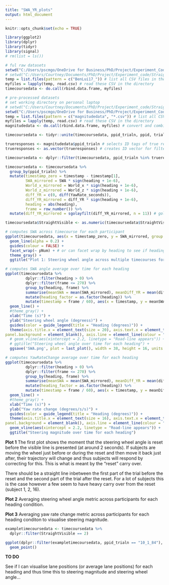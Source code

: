```yaml
---
title: "SWA_YR_plots"
output: html_document
---
```


```r
knitr::opts_chunk$set(echo = TRUE)
```

```r
library(ggplot2)
library(dplyr)
library(tidyr)
library(signal)
# rm(list = ls())

```

```r

# ful raw datasets
setwd("C:/Users/pscmgo/OneDrive for Business/PhD/Project/Experiment_Code/Straights/Full_Data") 
# setwd("C:/Users/Courtney/Documents/PhD/Project/Experiment_code/Straights/Full_Data")
temp = list.files(pattern = c("BenLui17_")) # list all CSV files in the directory
myfiles = lapply(temp, read.csv) # read these CSV in the directory
timecoursedata <- do.call(rbind.data.frame, myfiles) 

# pre-processed datasets
# set working directory on personal laptop
# setwd("C:/Users/Courtney/Documents/PhD/Project/Experiment_code/Straights")
setwd("C:/Users/pscmgo/OneDrive for Business/PhD/Project/Experiment_Code/Straights")
temp = list.files(pattern = c("magnitudedata", "*.csv")) # list all CSV files in the directory
myfiles = lapply(temp, read.csv) # read these CSV in the directory
magnitudedata <- do.call(rbind.data.frame, myfiles) # convert and combine the CSV files into dataframe

timecoursedata <- tidyr::unite(timecoursedata, ppid_trialn, ppid, trialn, sep = "_") # create unique ppid_trialn ID

trueresponses <- magnitudedata$ppid_trialn # selects ID tags of true responses
trueresponses <- as.vector(trueresponses) # creates ID vector for filtering

timecoursedata <- dplyr::filter(timecoursedata, ppid_trialn %in% trueresponses)

```


```r

timecoursedata <- timecoursedata %>% 
  group_by(ppid_trialn) %>% 
  mutate(timestamp_zero = timestamp - timestamp[1], 
         SWA_mirrored = SWA * sign(heading + 1e-6),
         World_x_mirrored = World_x * sign(heading + 1e-6),
         World_z_mirrored = World_z * sign(heading + 1e-6),
         diff_YR = c(0, diff(YawRate_seconds)),
         diff_YR_mirrored = diff_YR * sign(heading + 1e-6),
         heading = abs(heading),
         frame = row_number()) %>%
  mutate(diff_YR_mirrored = sgolayfilt(diff_YR_mirrored, n = 11)) # golay filter data

timecoursedata$StraightVisible <- as.numeric(timecoursedata$StraightVisible) # changes factor to numeric, 1 = false, 2 = true

# computes SWA across timecourse for each participant
ggplot(timecoursedata, aes(x = timestamp_zero, y = SWA_mirrored, group = ppid_trialn, col = ppid_trialn)) +
  geom_line(alpha = 0.2) + 
  guides(colour = FALSE) +
  facet_wrap(~ pNum) + # or can facet wrap by heading to see if heading interacted with SWA reset
  theme_gray() +
  ggtitle("Plot 1: Steering wheel angle across multiple timecourses for each heading")

# computes SWA angle average over time for each heading
ggplot(timecoursedata %>%
         dplyr::filter(heading > 0) %>%
         dplyr::filter(frame <= 270) %>%
         group_by(heading, frame) %>%
         summarise(meanSWA = mean(SWA_mirrored), meanDiff_YR = mean(diff_YR_mirrored)) %>%
         mutate(heading_factor = as.factor(heading)) %>%
         mutate(timestamp = frame / 60), aes(x = timestamp, y = meanSWA, colour = heading_factor)) + 
  geom_line() +
  #theme_gray() +
  xlab("Time (s)") +
  ylab("Steering wheel angle (degreess)") +
  guides(color = guide_legend(title = "Heading (degrees)")) +
  theme(axis.title.x = element_text(size = 20), axis.text.x = element_text(size = 20), axis.title.y = element_text(size = 20), axis.text.y = element_text(size = 20), title = element_text(size = 20), legend.title = element_text(size = 20), legend.text = element_text(size = 20),panel.grid.major = element_blank(), panel.grid.minor = element_blank(),
panel.background = element_blank(), axis.line = element_line(colour = "black")) +
  # geom_vline(aes(xintercept = 2.2, linetype = "Road-line appears")) +
  # ggtitle("Steering wheel angle over time for each heading") +
  ggsave('SWA.png', plot = last_plot(), width = 38, height = 16, units = 'cm', dpi = 300, type = 'cairo')

# computes YawRateChange average over time for each heading
ggplot(timecoursedata %>%
         dplyr::filter(heading > 0) %>%
         dplyr::filter(frame <= 270) %>%
         group_by(heading, frame) %>%
         summarise(meanSWA = mean(SWA_mirrored), meanDiff_YR = mean(diff_YR_mirrored)) %>%
         mutate(heading_factor = as.factor(heading)) %>%
         mutate(timestamp = frame / 60), aes(x = timestamp, y = meanDiff_YR, colour = heading_factor)) + 
  geom_line() +
  #theme_gray() +
  xlab("Time (s)") +
  ylab("Yaw rate change (degrees/s/s)") +
  guides(color = guide_legend(title = "Heading (degrees)")) +
  theme(axis.title.x = element_text(size = 16), axis.text.x = element_text(size = 15), axis.title.y = element_text(size = 15), axis.text.y = element_text(size = 16), title = element_text(size = 12), legend.title = element_text(size = 15), legend.text = element_text(size = 15), panel.grid.major = element_blank(), panel.grid.minor = element_blank(),
panel.background = element_blank(), axis.line = element_line(colour = "black")) +
  geom_vline(aes(xintercept = 2.2, linetype = "Road-line appears")) +
  ggtitle("Steering magnitude over time for each heading") 

```
**Plot 1**
The first plot shows the moment that the steering wheel angle is reset before the visible line is presented (at around 2 seconds). If subjects are moving the wheel just before or during the reset and then move it back just after, their trajectory will change and thus subjects will respond by correcting for this. This is what is meant by the "reset" carry over. 

There should be a straight line inbetween the first part of the trial before the reset and the second part of the trial after the reset. For a lot of subjects this is the case however a few seem to have heavy carry over from the reset (subject 1, 2, 16).

**Plot 2**
Averaging steering wheel angle metric across participants for each heading condition.

**Plot 3**
Averaging yaw rate change metric across participants for each heading conditon to visualise steering magnitude.

```r

exampletimecoursedata <- timecoursedata %>%
  dplyr::filter(StraightVisible == 2)

ggplot(dplyr::filter(exampletimecoursedata, ppid_trialn == "10_1_84"), aes(x = timestamp_zero, y = World_x_mirrored)) +
  geom_point()


```

**TO DO** 

See if I can visualise lane positions (or average lane positions) for each heading and thus time this to steering magnitude and steering wheel angle...